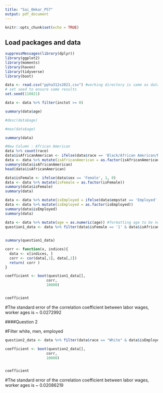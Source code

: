 ```yaml
---
title: "Sai_Omkar_PS7"
output: pdf_document
---
```


```r
knitr::opts_chunk$set(echo = TRUE)
```

## Load packages and data

```r
suppressMessages(library(dplyr)) 
library(ggplot2) 
library(moments) 
library(haven)
library(tidyverse)
library(boot)

data <- read.csv("ppha312x2021.csv") #working directory is same as data directory
# set seed to ensure same results
set.seed(110821) 

```

```r
data <- data %>% filter(inctot >= 0)
```


```r

summary(data$age)

#desc(data$age)

#max(data$age)

summary(data)

```

```r

#New Column : African American
data %>% count(race)
data$isAfricanAmerican <- ifelse(data$race == 'Black/African American/Negro', 1, 0)
data <- data %>% mutate(isAfricanAmerican = as.factor(isAfricanAmerican))
summary(data$isAfricanAmerican)
head(data$isAfricanAmerican)

```

```r
data$isFemale <- ifelse(data$sex == 'Female', 1, 0)
data <- data %>% mutate(isFemale = as.factor(isFemale))
summary(data$isFemale)
summary(data)
```

```r
data <- data %>% mutate(isEmployed = ifelse(data$empstat == 'Employed', 1, 0))
data <- data %>% mutate(isEmployed = as.factor(isEmployed))
summary(data$isEmployed)
summary(data)
```

```r
data <- data %>% mutate(age = as.numeric(age)) #formatting age to be numeric using as.numeric
question1_data <- data %>% filter(data$isFemale == '1' & data$isAfricanAmerican == '1' & data$isEmployed == '1') %>% select(incwage,age)
                        
                        
summary(question1_data)
```




```r
corr <- function(x, indices){
  data <- x[indices, ] 
  corr <- cor(data[,1], data[,2])
  return( corr )
}

coefficient <- boot(question1_data[],
                   corr, 
                   10000)


coefficient
```

#The standard error of the correlation coefficient between labor wages, worker ages is ~ 0.0272992









####Question 2 

#Filter white, men,  employed

```r

question2_data <- data %>% filter(data$race == "White" & data$isEmployed == '1' & data$isFemale == '0') %>% select(incwage,age)

coefficient <- boot(question2_data[],
                   corr, 
                   10000)


coefficient


```
#The standard error of the correlation coefficient between labor wages, worker ages is ~ 0.02086219